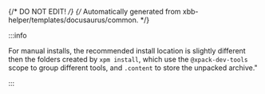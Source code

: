 {/* DO NOT EDIT! */}
{/* Automatically generated from xbb-helper/templates/docusaurus/common. */}

:::info

For manual installs, the recommended
install location is slightly different then the folders created by `xpm install`,
which use the `@xpack-dev-tools` scope to group different tools,
and `.content` to store the unpacked archive."

:::
